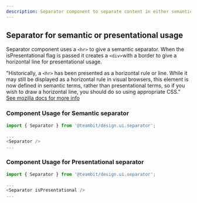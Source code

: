 ```yaml
---
description: Separator component to separate content in either semantic or presentational way
---
```


## Separator for semantic or presentational usage

Separator component uses a `<hr>` to give a semantic separator. When the isPresentational flag is passed it creates a `<div>`with a border to give a horizontal line for presentational usage.

"Historically, a `<hr>` has been presented as a horizontal rule or line. While it may still be displayed as a horizontal rule in visual browsers, this element is now defined in semantic terms, rather than presentational terms, so if you wish to draw a horizontal line, you should do so using appropriate CSS."
[See mozilla docs for more info](https://developer.mozilla.org/en-US/docs/Web/HTML/Element/hr)

### Component Usage for Semantic separator

```js
import { Separator } from '@teambit/design.ui.separator';

...
<Separator />
...
```

### Component Usage for Presentational separator

```js
import { Separator } from '@teambit/design.ui.separator';

...
<Separator isPresentational />
...
```

